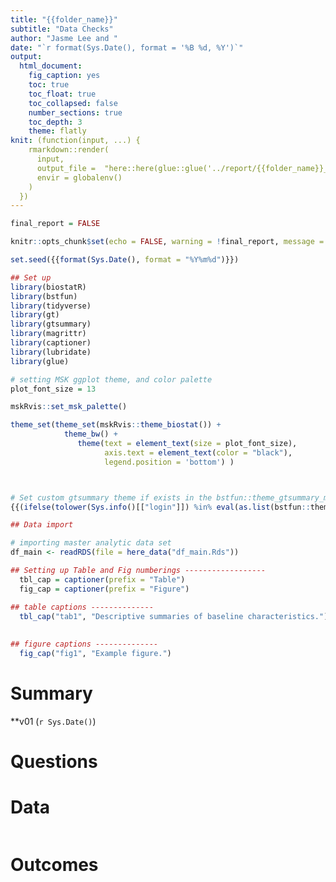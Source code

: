 ```yaml
---
title: "{{folder_name}}"
subtitle: "Data Checks"
author: "Jasme Lee and "
date: "`r format(Sys.Date(), format = '%B %d, %Y')`"
output:
  html_document: 
    fig_caption: yes
    toc: true
    toc_float: true
    toc_collapsed: false
    number_sections: true
    toc_depth: 3
    theme: flatly
knit: (function(input, ...) {
    rmarkdown::render(
      input,
      output_file =  "here::here(glue::glue('../report/{{folder_name}}_02_data_checks_v01_{Sys.Date()}.html'))",
      envir = globalenv()
    )
  })
---
```

```r
final_report = FALSE

knitr::opts_chunk$set(echo = FALSE, warning = !final_report, message = !final_report, fig.height = 6, fig.width = 8, fig.align = 'center')

set.seed({{format(Sys.Date(), format = "%Y%m%d")}})
```

```r
## Set up
library(biostatR)
library(bstfun)
library(tidyverse)
library(gt)
library(gtsummary)
library(magrittr)
library(captioner)
library(lubridate)
library(glue)

# setting MSK ggplot theme, and color palette
plot_font_size = 13

mskRvis::set_msk_palette()

theme_set(theme_set(mskRvis::theme_biostat()) + 
            theme_bw() + 
               theme(text = element_text(size = plot_font_size), 
                     axis.text = element_text(color = "black"), 
                     legend.position = 'bottom') )



# Set custom gtsummary theme if exists in the bstfun::theme_gtsummary_msk
{{(ifelse(tolower(Sys.info()[["login"]]) %in% eval(as.list(bstfun::theme_gtsummary_msk)$name), glue::glue("bstfun::theme_gtsummary_msk('{tolower(Sys.info()[['login']])}')"), ""))}}

```

```r
## Data import

# importing master analytic data set
df_main <- readRDS(file = here_data("df_main.Rds"))
```

```r

## Setting up Table and Fig numberings ------------------
  tbl_cap = captioner(prefix = "Table")
  fig_cap = captioner(prefix = "Figure")

## table captions --------------
  tbl_cap("tab1", "Descriptive summaries of baseline characteristics.")
  
  
## figure captions --------------
  fig_cap("fig1", "Example figure.")
```


# Summary {-}

**v01 (`r Sys.Date()`)

# Questions {-}

# Data
```r

```

# Outcomes
```r

```

